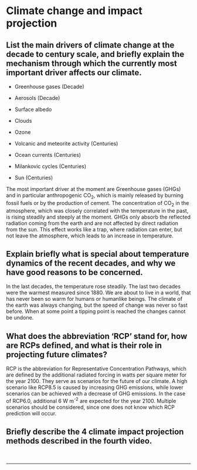 # Climate change and impact projection

## List the main drivers of climate change at the decade to century scale, and briefly explain the mechanism through which the currently most important driver affects our climate.

-   Greenhouse gases (Decade)

-   Aerosols (Decade)

-   Surface albedo

-   Clouds

-   Ozone

-   Volcanic and meteorite activity (Centuries)

-   Ocean currents (Centuries)

-   Milankovic cycles (Centuries)

-   Sun (Centuries)

The most important driver at the moment are Greenhouse gases (GHGs) and in particular anthropogenic CO~2~, which is mainly released by burning fossil fuels or by the production of cement. The concentration of CO~2~ in the atmosphere, which was closely correlated with the temperature in the past, is rising steadily and steeply at the moment. GHGs only absorb the reflected radiation coming from the earth and are not affected by direct radiation from the sun. This effect works like a trap, where radiation can enter, but not leave the atmosphere, which leads to an increase in temperature.


## Explain briefly what is special about temperature dynamics of the recent decades, and why we have good reasons to be concerned.

In the last decades, the temperature rose steadily. The last two decades were the warmest measured since 1880. We are about to live in a world, that has never been so warm for humans or humanlike beings. The climate of the earth was always changing, but the speed of change was never so fast before. When at some point a tipping point is reached the changes cannot be undone.


## What does the abbreviation 'RCP' stand for, how are RCPs defined, and what is their role in projecting future climates?

RCP is the abbreviation for Representative Concentration Pathways, which are defined by the additional radiated forcing in watts per square meter for the year 2100. They serve as scenarios for the future of our climate. A high scenario like RCP8.5 is caused by increasing GHG emissions, while lower scenarios can be achieved with a decrease of GHG emissions. In the case of RCP6.0, additional 6 W m^-2^ are expected for the year 2100. Multiple scenarios should be considered, since one does not know which RCP prediction will occur.


## Briefly describe the 4 climate impact projection methods described in the fourth video.

\
<hr />